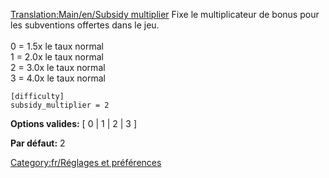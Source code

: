 [[Translation:Main/en/Subsidy multiplier]]
Fixe le multiplicateur de bonus pour les subventions offertes dans le jeu.<br><br>
0 = 1.5x le taux normal<br>
1 = 2.0x le taux normal<br>
2 = 3.0x le taux normal<br>
3 = 4.0x le taux normal<br>

<pre>
[difficulty]
subsidy_multiplier = 2
</pre>

'''Options valides:''' [ 0 | 1 | 2 | 3 ]

'''Par défaut:''' 2


[[Category:fr/Réglages et préférences]]